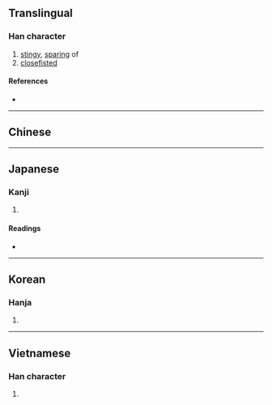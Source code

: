 {{also|吝}}
{{character info/new}}
==Translingual==

===Han character===
{{Han char|rn=61|rad=心|as=07|sn=10|four=|canj=PYKR|ids=⿰忄吝}}

# [[stingy]], [[sparing]] of
# [[closefisted]]

====References====
* {{Han ref|kx=0386.410|dkj=10640|hdz=42306.120|uh=608B|ud=24715}}

----

==Chinese==
{{zh-see|吝}}

----

==Japanese==

===Kanji===
{{ja-kanji|grade=|rs=心07}}

# {{defn|lang=ja|sort=心07}}

====Readings====
* {{ja-readings
|goon=りん
|kanon=りん
|kun=お-しむ, ねた-む, やぶさか
}}

----

==Korean==

===Hanja===
{{ko-hanja|hangeul=[[린]]>[[인]]|eumhun=|rv=rin>in|mr=rin>in|y=lin>in}}

# {{defn|lang=ko|sort=心07}}

----

==Vietnamese==

===Han character===
{{vi-readings|rs=心07|hanviet=lẫn}}

# {{defn|lang=vi|sort=心07}}